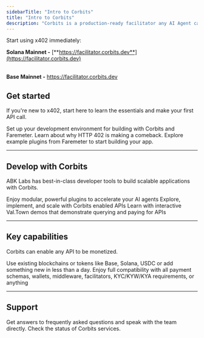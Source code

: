 ```yaml
---
sidebarTitle: "Intro to Corbits"
title: "Intro to Corbits"
description: "Corbits is a production-ready facilitator any AI Agent can use built by ABK Labs. Corbits excels by leveraging the Faremeter framework which is open-source, modular, and purpose built for x402."
---
```


<Tip>
  Start using x402 immediately:

  **Solana Mainnet -** [**https://facilitator.corbits.dev**](https://facilitator.corbits.dev)

  \
  **Base Mainnet -** https://facilitator.corbits.dev
</Tip>

## Get started

If you're new to x402, start here to learn the essentials and make your first API call.

<Columns cols={3}>
  <Card title="Get started" icon="check" href="/get-started">
    Set up your development environment for building with Corbits and Faremeter.
  </Card>
  <Card title="Learn about x402" icon="brackets-curly" href="/essentials/overview">
    Learn about why HTTP 402 is making a comeback.
  </Card>
  <Card title="Plugin Library" icon="books" href="/essentials/library">
    Explore example plugins from Faremeter to start building your app.
  </Card>
</Columns>

---

## Develop with Corbits

ABK Labs has best-in-class developer tools to build scalable applications with Corbits.

<Columns cols={3}>
  <Card title="Developer Tools" icon="laptop" href="/get-started">
    Enjoy modular, powerful plugins to accelerate your AI agents
  </Card>
  <Card title="API Reference" icon="code" href="/essentials/overview">
    Explore, implement, and scale with Corbits enabled APIs
  </Card>
  <Card title="Corbits Cookbook" icon="pickaxe" href="/essentials/library">
    Learn with interactive Val.Town demos that demonstrate querying and paying for APIs
  </Card>
</Columns>

---

## Key capabilities

Corbits can enable any API to be monetized.

<Columns cols={2}>
  <Card title="Support any chain or token" icon="link" href="/essentials/markdown">
    Use existing blockchains or tokens like Base, Solana, USDC or add something new in less than a day.
  </Card>
  <Card title="Support any middleware" icon="key" href="/essentials/code">
    Enjoy full compatibility with all payment schemas, wallets, middleware, facilitators, KYC/KYW/KYA requirements, or anything
  </Card>
</Columns>

---

## Support

<Columns cols={2}>
  <Card title="Help Center" icon="circle-question" href="/essentials/markdown">
    Get answers to frequently asked questions and speak with the team directly.
  </Card>
  <Card title="Service Status" icon="chart-line" href="/essentials/code">
    Check the status of Corbits services.
  </Card>
</Columns>